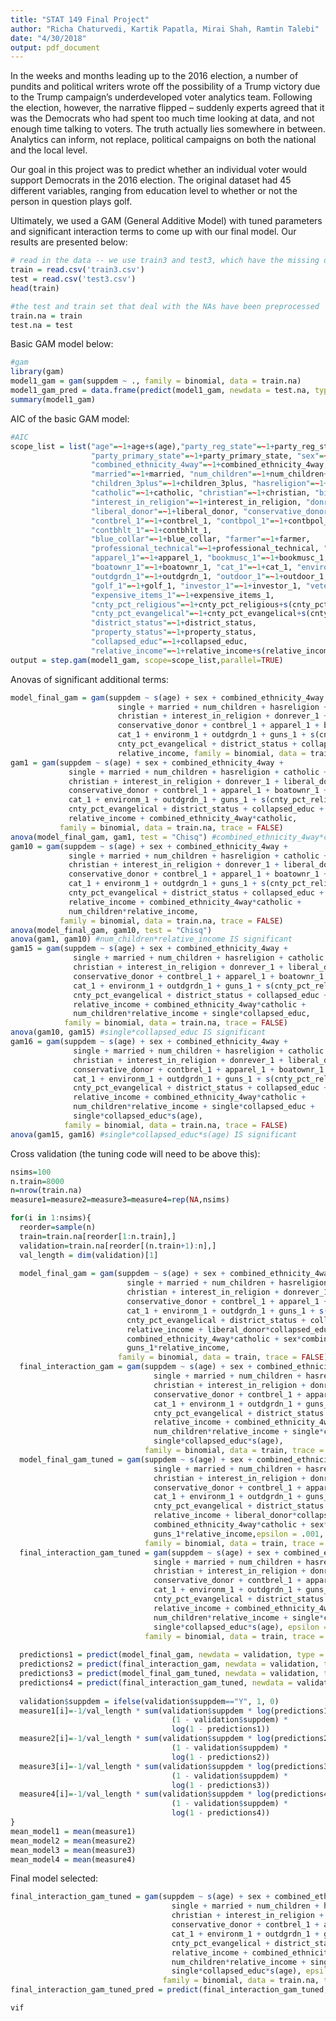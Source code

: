 ```yaml
---
title: "STAT 149 Final Project"
author: "Richa Chaturvedi, Kartik Papatla, Mirai Shah, Ramtin Talebi"
date: "4/30/2018"
output: pdf_document
---
```


\textbf{Introduction and Data Description}

In the weeks and months leading up to the 2016 election, a number of pundits and political writers wrote off the possibility of a Trump victory due to the Trump campaign's underdeveloped voter analytics team.  Following the election, however, the narrative flipped -- suddenly experts agreed that it was the Democrats who had spent too much time looking at data, and not enough time talking to voters.  The truth actually lies somewhere in between.  Analytics can inform, not replace, political campaigns on both the national and the local level.

Our goal in this project was to predict whether an individual voter would support Democrats in the 2016 election.  The original dataset had 45 different variables, ranging from education level to whether or not the person in question plays golf.

Ultimately, we used a GAM (General Additive Model) with tuned parameters and significant interaction terms to come up with our final model.  Our results are presented below:

```r
# read in the data -- we use train3 and test3, which have the missing data imputed via a regression method
train = read.csv('train3.csv')
test = read.csv('test3.csv')
head(train)

#the test and train set that deal with the NAs have been preprocessed
train.na = train
test.na = test
```

Basic GAM model below:
```r
#gam
library(gam)
model1_gam = gam(suppdem ~ ., family = binomial, data = train.na)
model1_gam_pred = data.frame(predict(model1_gam, newdata = test.na, type = "response"))
summary(model1_gam)
```

AIC of the basic GAM model:
```r
#AIC
scope_list = list("age"=~1+age+s(age),"party_reg_state"=~1+party_reg_state, 
                  "party_primary_state"=~1+party_primary_state, "sex"=~1+sex,
                  "combined_ethnicity_4way"=~1+combined_ethnicity_4way, "single"=~1+single, 
                  "married"=~1+married, "num_children"=~1+num_children+s(num_children), 
                  "children_3plus"=~1+children_3plus, "hasreligion"=~1+hasreligion,
                  "catholic"=~1+catholic, "christian"=~1+christian, "bible_reader"=~1+bible_reader,
                  "interest_in_religion"=~1+interest_in_religion, "donrever_1"=~1+donrever_1,
                  "liberal_donor"=~1+liberal_donor, "conservative_donor"=~1+conservative_donor,
                  "contbrel_1"=~1+contbrel_1, "contbpol_1"=~1+contbpol_1, 
                  "contbhlt_1"=~1+contbhlt_1,
                  "blue_collar"=~1+blue_collar, "farmer"=~1+farmer, 
                  "professional_technical"=~1+professional_technical, "retired"=~1+retired,
                  "apparel_1"=~1+apparel_1, "bookmusc_1"=~1+bookmusc_1, "electrnc_1"=~1+electrnc_1,
                  "boatownr_1"=~1+boatownr_1, "cat_1"=~1+cat_1, "environm_1"=~1+environm_1,
                  "outdgrdn_1"=~1+outdgrdn_1, "outdoor_1"=~1+outdoor_1, "guns_1"=~1+guns_1, 
                  "golf_1"=~1+golf_1, "investor_1"=~1+investor_1, "veteran_1"=~1+veteran_1, 
                  "expensive_items_1"=~1+expensive_items_1, 
                  "cnty_pct_religious"=~1+cnty_pct_religious+s(cnty_pct_religious),
                  "cnty_pct_evangelical"=~1+cnty_pct_evangelical+s(cnty_pct_evangelical),
                  "district_status"=~1+district_status,
                  "property_status"=~1+property_status,
                  "collapsed_educ"=~1+collapsed_educ,
                  "relative_income"=~1+relative_income+s(relative_income))
output = step.gam(model1_gam, scope=scope_list,parallel=TRUE)
```

Anovas of significant additional terms:
```r
model_final_gam = gam(suppdem ~ s(age) + sex + combined_ethnicity_4way + 
                        single + married + num_children + hasreligion + catholic + 
                        christian + interest_in_religion + donrever_1 + liberal_donor + 
                        conservative_donor + contbrel_1 + apparel_1 + boatownr_1 + 
                        cat_1 + environm_1 + outdgrdn_1 + guns_1 + s(cnty_pct_religious) + 
                        cnty_pct_evangelical + district_status + collapsed_educ + 
                        relative_income, family = binomial, data = train.na, trace = FALSE)
gam1 = gam(suppdem ~ s(age) + sex + combined_ethnicity_4way + 
             single + married + num_children + hasreligion + catholic + 
             christian + interest_in_religion + donrever_1 + liberal_donor + 
             conservative_donor + contbrel_1 + apparel_1 + boatownr_1 + 
             cat_1 + environm_1 + outdgrdn_1 + guns_1 + s(cnty_pct_religious) + 
             cnty_pct_evangelical + district_status + collapsed_educ + 
             relative_income + combined_ethnicity_4way*catholic,
           family = binomial, data = train.na, trace = FALSE)
anova(model_final_gam, gam1, test = "Chisq") #combined_ethnicity_4way*catholic IS significant
gam10 = gam(suppdem ~ s(age) + sex + combined_ethnicity_4way + 
             single + married + num_children + hasreligion + catholic + 
             christian + interest_in_religion + donrever_1 + liberal_donor + 
             conservative_donor + contbrel_1 + apparel_1 + boatownr_1 + 
             cat_1 + environm_1 + outdgrdn_1 + guns_1 + s(cnty_pct_religious) + 
             cnty_pct_evangelical + district_status + collapsed_educ + 
             relative_income + combined_ethnicity_4way*catholic +
             num_children*relative_income, 
           family = binomial, data = train.na, trace = FALSE)
anova(model_final_gam, gam10, test = "Chisq")
anova(gam1, gam10) #num_children*relative_income IS significant
gam15 = gam(suppdem ~ s(age) + sex + combined_ethnicity_4way + 
              single + married + num_children + hasreligion + catholic + 
              christian + interest_in_religion + donrever_1 + liberal_donor + 
              conservative_donor + contbrel_1 + apparel_1 + boatownr_1 + 
              cat_1 + environm_1 + outdgrdn_1 + guns_1 + s(cnty_pct_religious) + 
              cnty_pct_evangelical + district_status + collapsed_educ + 
              relative_income + combined_ethnicity_4way*catholic +
              num_children*relative_income + single*collapsed_educ, 
            family = binomial, data = train.na, trace = FALSE)
anova(gam10, gam15) #single*collapsed_educ IS significant
gam16 = gam(suppdem ~ s(age) + sex + combined_ethnicity_4way + 
              single + married + num_children + hasreligion + catholic + 
              christian + interest_in_religion + donrever_1 + liberal_donor + 
              conservative_donor + contbrel_1 + apparel_1 + boatownr_1 + 
              cat_1 + environm_1 + outdgrdn_1 + guns_1 + s(cnty_pct_religious) + 
              cnty_pct_evangelical + district_status + collapsed_educ + 
              relative_income + combined_ethnicity_4way*catholic +
              num_children*relative_income + single*collapsed_educ +
              single*collapsed_educ*s(age), 
            family = binomial, data = train.na, trace = FALSE)
anova(gam15, gam16) #single*collapsed_educ*s(age) IS significant
```

Cross validation (the tuning code will need to be above this):
```r
nsims=100
n.train=8000
n=nrow(train.na)
measure1=measure2=measure3=measure4=rep(NA,nsims)

for(i in 1:nsims){
  reorder=sample(n) 
  train=train.na[reorder[1:n.train],] 
  validation=train.na[reorder[(n.train+1):n],] 
  val_length = dim(validation)[1]
  
  model_final_gam = gam(suppdem ~ s(age) + sex + combined_ethnicity_4way + 
                          single + married + num_children + hasreligion + catholic + 
                          christian + interest_in_religion + donrever_1 + liberal_donor + 
                          conservative_donor + contbrel_1 + apparel_1 + boatownr_1 + 
                          cat_1 + environm_1 + outdgrdn_1 + guns_1 + s(cnty_pct_religious) + 
                          cnty_pct_evangelical + district_status + collapsed_educ + 
                          relative_income + liberal_donor*collapsed_educ +
                          combined_ethnicity_4way*catholic + sex*combined_ethnicity_4way +
                          guns_1*relative_income,
                        family = binomial, data = train, trace = FALSE)
  final_interaction_gam = gam(suppdem ~ s(age) + sex + combined_ethnicity_4way + 
                                single + married + num_children + hasreligion + catholic + 
                                christian + interest_in_religion + donrever_1 + liberal_donor + 
                                conservative_donor + contbrel_1 + apparel_1 + boatownr_1 + 
                                cat_1 + environm_1 + outdgrdn_1 + guns_1 + s(cnty_pct_religious) + 
                                cnty_pct_evangelical + district_status + collapsed_educ + 
                                relative_income + combined_ethnicity_4way*catholic +
                                num_children*relative_income + single*collapsed_educ +
                                single*collapsed_educ*s(age), 
                              family = binomial, data = train, trace = FALSE)
  model_final_gam_tuned = gam(suppdem ~ s(age) + sex + combined_ethnicity_4way + 
                                single + married + num_children + hasreligion + catholic + 
                                christian + interest_in_religion + donrever_1 + liberal_donor + 
                                conservative_donor + contbrel_1 + apparel_1 + boatownr_1 + 
                                cat_1 + environm_1 + outdgrdn_1 + guns_1 + s(cnty_pct_religious) + 
                                cnty_pct_evangelical + district_status + collapsed_educ + 
                                relative_income + liberal_donor*collapsed_educ +
                                combined_ethnicity_4way*catholic + sex*combined_ethnicity_4way +
                                guns_1*relative_income,epsilon = .001, bf.epsilon = .001,
                              family = binomial, data = train, trace = FALSE)
  final_interaction_gam_tuned = gam(suppdem ~ s(age) + sex + combined_ethnicity_4way + 
                                single + married + num_children + hasreligion + catholic + 
                                christian + interest_in_religion + donrever_1 + liberal_donor + 
                                conservative_donor + contbrel_1 + apparel_1 + boatownr_1 + 
                                cat_1 + environm_1 + outdgrdn_1 + guns_1 + s(cnty_pct_religious) + 
                                cnty_pct_evangelical + district_status + collapsed_educ + 
                                relative_income + combined_ethnicity_4way*catholic +
                                num_children*relative_income + single*collapsed_educ +
                                single*collapsed_educ*s(age), epsilon = .001, bf.epsilon = .001,
                              family = binomial, data = train, trace = FALSE)
  
  predictions1 = predict(model_final_gam, newdata = validation, type = "response")
  predictions2 = predict(final_interaction_gam, newdata = validation, type = "response")
  predictions3 = predict(model_final_gam_tuned, newdata = validation, type = "response")
  predictions4 = predict(final_interaction_gam_tuned, newdata = validation, type = "response")
  
  validation$suppdem = ifelse(validation$suppdem=="Y", 1, 0)
  measure1[i]=-1/val_length * sum(validation$suppdem * log(predictions1) +
                                    (1 - validation$suppdem) * 
                                    log(1 - predictions1))
  measure2[i]=-1/val_length * sum(validation$suppdem * log(predictions2) +
                                    (1 - validation$suppdem) * 
                                    log(1 - predictions2))
  measure3[i]=-1/val_length * sum(validation$suppdem * log(predictions3) +
                                    (1 - validation$suppdem) * 
                                    log(1 - predictions3))
  measure4[i]=-1/val_length * sum(validation$suppdem * log(predictions4) +
                                    (1 - validation$suppdem) * 
                                    log(1 - predictions4))
}
mean_model1 = mean(measure1)
mean_model2 = mean(measure2)
mean_model3 = mean(measure3)
mean_model4 = mean(measure4)
```

Final model selected:
```r
final_interaction_gam_tuned = gam(suppdem ~ s(age) + sex + combined_ethnicity_4way + 
                                    single + married + num_children + hasreligion + catholic + 
                                    christian + interest_in_religion + donrever_1 + liberal_donor + 
                                    conservative_donor + contbrel_1 + apparel_1 + boatownr_1 + 
                                    cat_1 + environm_1 + outdgrdn_1 + guns_1 + s(cnty_pct_religious) + 
                                    cnty_pct_evangelical + district_status + collapsed_educ + 
                                    relative_income + combined_ethnicity_4way*catholic +
                                    num_children*relative_income + single*collapsed_educ +
                                    single*collapsed_educ*s(age), epsilon = .001, bf.epsilon = .001,
                                  family = binomial, data = train.na, trace = FALSE)
final_interaction_gam_tuned_pred = predict(final_interaction_gam_tuned, newdata = test.na, type = "response")


```

```r
vif
```


